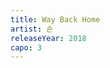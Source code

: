 ```yaml
---
title: Way Back Home
artist: 숀
releaseYear: 2018
capo: 3
---
```


<ScoreWrapper>
  <ScorePhrase
    phrase={{
      lyrics: '멈춘 시간 속 잠든 너를 찾아가',
      chordList: [
        { name: 'C]m', position: 0 },
        { name: 'A', position: 6 },
        { name: 'B', position: 11 },
        { name: 'E', position: 16 },
      ],
    }}
  />
  <ScorePhrase
    phrase={{
      lyrics: '아무리 막아도 결국 너의 곁인 걸',
      chordList: [
        { name: 'C]m', position: 1 },
        { name: 'A', position: 6 },
        { name: 'B', position: 11 },
        { name: 'E', position: 17 },
      ],
    }}
  />
  <ScorePhrase
    phrase={{
      lyrics: '길고 긴 여행을 끝내 이젠 돌아가',
      chordList: [
        { name: 'C]m', position: 3 },
        { name: 'A', position: 9 },
        { name: 'B', position: 12 },
        { name: 'E', position: 17 },
      ],
    }}
  />
  <ScorePhrase
    phrase={{
      lyrics: '너라는 집으로 지금 다시 way back home',
      chordList: [
        { name: 'C]m', position: 1 },
        { name: 'A', position: 6 },
        { name: 'B', position: 11 },
        { name: 'E', position: 23 },
      ],
    }}
  />
  <ScorePhrase
    phrase={{
      chordList: [
        { name: 'C]m', position: 0 },
        { name: 'A', position: 4 },
        { name: 'B', position: 8 },
        { name: 'E', position: 12 },
        { name: 'C]m', position: 16 },
        { name: 'A', position: 20 },
        { name: 'B', position: 24 },
        { name: 'E', position: 28 },
      ],
    }}
  />
  <ScorePhrase
    phrase={{
      chordList: [
        { name: 'C]m', position: 0 },
        { name: 'A', position: 4 },
        { name: 'B', position: 8 },
        { name: 'E', position: 12 },
        { name: 'C]m', position: 16 },
        { name: 'A', position: 20 },
        { name: 'B', position: 24 },
        { name: 'E', position: 28 },
      ],
    }}
  />
  <ScorePhrase
    phrase={{
      lyrics: ' 아무리 힘껏 닫아도 다시 열린 서랍 같아',
      chordList: [
        { name: 'C]m', position: 0 },
        { name: 'A', position: 5 },
        { name: 'B', position: 10 },
        { name: 'E', position: 15 },
      ],
    }}
  />
  <ScorePhrase
    phrase={{
      lyrics: ' 하늘로 높이 날린 넌 자꾸 내게 되돌아와',
      chordList: [
        { name: 'C]m', position: 0 },
        { name: 'A', position: 5 },
        { name: 'B', position: 12 },
        { name: 'E', position: 16 },
      ],
    }}
  />
  <ScorePhrase
    phrase={{
      lyrics: ' 힘들게 삼킨 이별도 다 그대로인 걸, 걸, 걸 (걸, 걸, 걸, 걸)',
      chordList: [
        { name: 'C]m', position: 0 },
        { name: 'A', position: 5 },
        { name: 'B', position: 11 },
        { name: 'E', position: 14 },
        { name: 'C]m', position: 18 },
        { name: 'A', position: 22 },
        { name: 'B', position: 26 },
        { name: 'E', position: 30 },
      ],
    }}
  />
  <ScorePhrase
    phrase={{
      lyrics: '수없이 떠난 길 위에서 난 너를 발견하고',
      chordList: [
        { name: 'C]m', position: 4 },
        { name: 'A', position: 10 },
        { name: 'B', position: 16 },
        { name: 'E', position: 22 },
      ],
    }}
  />
  <ScorePhrase
    phrase={{
      lyrics: '비우려 했던 맘은 또 이렇게 너로 차올라',
      chordList: [
        { name: 'C]m', position: 1 },
        { name: 'A', position: 6 },
        { name: 'B', position: 10 },
        { name: 'E', position: 15 },
      ],
    }}
  />
  <ScorePhrase
    phrase={{
      lyrics: '발걸음의 끝에 늘 네가 부딪혀',
      chordList: [
        { name: 'C]m', position: 1 },
        { name: 'A', position: 5 },
        { name: 'B', position: 10 },
        { name: 'E', position: 15 },
      ],
    }}
  />
  <ScorePhrase
    phrase={{
      lyrics: '그만,      그만',
      chordList: [
        { name: 'C]m', position: 1 },
        { name: 'A', position: 5 },
        { name: 'B', position: 10 },
        { name: 'E', position: 15 },
      ],
    }}
  />
  <ScorePhrase
    phrase={{
      lyrics: '멈춘 시간 속 잠든 너를 찾아가',
      chordList: [
        { name: 'C]m', position: 0 },
        { name: 'A', position: 6 },
        { name: 'B', position: 11 },
        { name: 'E', position: 16 },
      ],
    }}
  />
  <ScorePhrase
    phrase={{
      lyrics: '아무리 막아도 결국 너의 곁인 걸',
      chordList: [
        { name: 'C]m', position: 1 },
        { name: 'A', position: 6 },
        { name: 'B', position: 11 },
        { name: 'E', position: 17 },
      ],
    }}
  />
  <ScorePhrase
    phrase={{
      lyrics: '길고 긴 여행을 끝내 이젠 돌아가',
      chordList: [
        { name: 'C]m', position: 3 },
        { name: 'A', position: 9 },
        { name: 'B', position: 12 },
        { name: 'E', position: 17 },
      ],
    }}
  />
  <ScorePhrase
    phrase={{
      lyrics: '너라는 집으로 지금 다시 way back home',
      chordList: [
        { name: 'C]m', position: 1 },
        { name: 'A', position: 6 },
        { name: 'B', position: 11 },
        { name: 'E', position: 23 },
      ],
    }}
  />
  <ScorePhrase
    phrase={{
      chordList: [
        { name: 'C]m', position: 0 },
        { name: 'A', position: 4 },
        { name: 'B', position: 8 },
        { name: 'E', position: 12 },
        { name: 'C]m', position: 16 },
        { name: 'A', position: 20 },
        { name: 'B', position: 24 },
        { name: 'E', position: 28 },
      ],
    }}
  />
  <ScorePhrase
    phrase={{
      chordList: [
        { name: 'C]m', position: 0 },
        { name: 'A', position: 4 },
        { name: 'B', position: 8 },
        { name: 'E', position: 12 },
        { name: 'C]m', position: 16 },
        { name: 'A', position: 20 },
        { name: 'B', position: 24 },
        { name: 'E', position: 28 },
      ],
    }}
  />
  <ScorePhrase
    phrase={{
      lyrics: '조용히 잠든 방을 열어 기억을 꺼내 들어',
      chordList: [
        { name: 'C]m', position: 4 },
        { name: 'A', position: 11 },
        { name: 'B', position: 14 },
        { name: 'E', position: 21 },
      ],
    }}
  />
  <ScorePhrase
    phrase={{
      lyrics: '부서진 시간 위에서 선명히 너는 떠올라',
      chordList: [
        { name: 'C]m', position: 4 },
        { name: 'A', position: 9 },
        { name: 'B', position: 15 },
        { name: 'E', position: 20 },
      ],
    }}
  />
  <ScorePhrase
    phrase={{
      lyrics: '길 잃은 맘 속에 널 가둔 채 살아',
      chordList: [
        { name: 'C]m', position: 2 },
        { name: 'A', position: 8 },
        { name: 'B', position: 12 },
        { name: 'E', position: 18 },
      ],
    }}
  />
  <ScorePhrase
    phrase={{
      lyrics: '그만,      그만',
      chordList: [
        { name: 'C]m', position: 1 },
        { name: 'A', position: 5 },
        { name: 'B', position: 10 },
        { name: 'E', position: 15 },
      ],
    }}
  />
  <ScorePhrase
    phrase={{
      lyrics: '멈춘 시간 속 잠든 너를 찾아가',
      chordList: [
        { name: 'C]m', position: 0 },
        { name: 'A', position: 6 },
        { name: 'B', position: 11 },
        { name: 'E', position: 16 },
      ],
    }}
  />
  <ScorePhrase
    phrase={{
      lyrics: '아무리 막아도 결국 너의 곁인 걸',
      chordList: [
        { name: 'C]m', position: 1 },
        { name: 'A', position: 6 },
        { name: 'B', position: 11 },
        { name: 'E', position: 17 },
      ],
    }}
  />
  <ScorePhrase
    phrase={{
      lyrics: '길고 긴 여행을 끝내 이젠 돌아가',
      chordList: [
        { name: 'C]m', position: 3 },
        { name: 'A', position: 9 },
        { name: 'B', position: 12 },
        { name: 'E', position: 17 },
      ],
    }}
  />
  <ScorePhrase
    phrase={{
      lyrics: '너라는 집으로 지금 다시 way back home',
      chordList: [
        { name: 'C]m', position: 1 },
        { name: 'A', position: 6 },
        { name: 'B', position: 11 },
        { name: 'E', position: 23 },
      ],
    }}
  />
  <ScorePhrase
    phrase={{
      lyrics: ' 세상을 뒤집어 찾으려 해',
      chordList: [
        { name: 'A', position: 0 },
        { name: 'B', position: 8 },
      ],
    }}
  />
  <ScorePhrase
    phrase={{
      lyrics: ' 오직 너로 완결된 이야기를',
      chordList: [
        { name: 'C]m', position: 0 },
        { name: 'B', position: 10 },
      ],
    }}
  />
  <ScorePhrase
    phrase={{
      lyrics: ' 모든 걸 잃어도',
      chordList: [
        { name: 'F]m', position: 0 },
        { name: 'E', position: 6 },
      ],
    }}
  />
  <ScorePhrase
    phrase={{
      lyrics: ' 난 너 하나면 돼',
      chordList: [
        { name: 'A', position: 0 },
        { name: 'B', position: 10 },
        { name: 'E', position: 15 },
      ],
    }}
  />
  <ScorePhrase
    phrase={{
      chordList: [
        { name: 'C]m', position: 0 },
        { name: 'A', position: 4 },
        { name: 'B', position: 8 },
        { name: 'E', position: 12 },
        { name: 'C]m', position: 16 },
        { name: 'A', position: 20 },
        { name: 'B', position: 24 },
        { name: 'E', position: 28 },
      ],
    }}
  />
  <ScorePhrase
    phrase={{
      lyrics: '빛이 다 꺼진 여기 나를 안아줘',
      chordList: [
        { name: 'C]m', position: 3 },
        { name: 'A', position: 8 },
        { name: 'B', position: 11 },
        { name: 'E', position: 16 },
        { name: 'C]m', position: 20 },
        { name: 'A', position: 24 },
        { name: 'B', position: 28 },
        { name: 'E', position: 32 },
      ],
    }}
  />
  <ScorePhrase
    phrase={{
      lyrics: '눈을 감으면 소리 없이 밀려와',
      chordList: [
        { name: 'C]m', position: 0 },
        { name: 'A', position: 5 },
        { name: 'B', position: 10 },
        { name: 'E', position: 15 },
      ],
    }}
  />
  <ScorePhrase
    phrase={{
      lyrics: '이 마음 그 위로 넌 또 한 겹 쌓여가',
      chordList: [
        { name: 'C]m', position: 2 },
        { name: 'A', position: 8 },
        { name: 'B', position: 14 },
        { name: 'E', position: 20 },
      ],
    }}
  />
  <ScorePhrase
    phrase={{
      lyrics: '내겐 그 누구도 아닌 네가 필요해',
      chordList: [
        { name: 'C]m', position: 3 },
        { name: 'A', position: 9 },
        { name: 'B', position: 12 },
        { name: 'E', position: 17 },
      ],
    }}
  />
  <ScorePhrase
    phrase={{
      lyrics: "돌아와 내 곁에 그날까지 I'm not done",
      chordList: [
        { name: 'C]m', position: 1 },
        { name: 'A', position: 7 },
        { name: 'B', position: 11 },
        { name: 'E', position: 22 },
      ],
    }}
  />
</ScoreWrapper>
